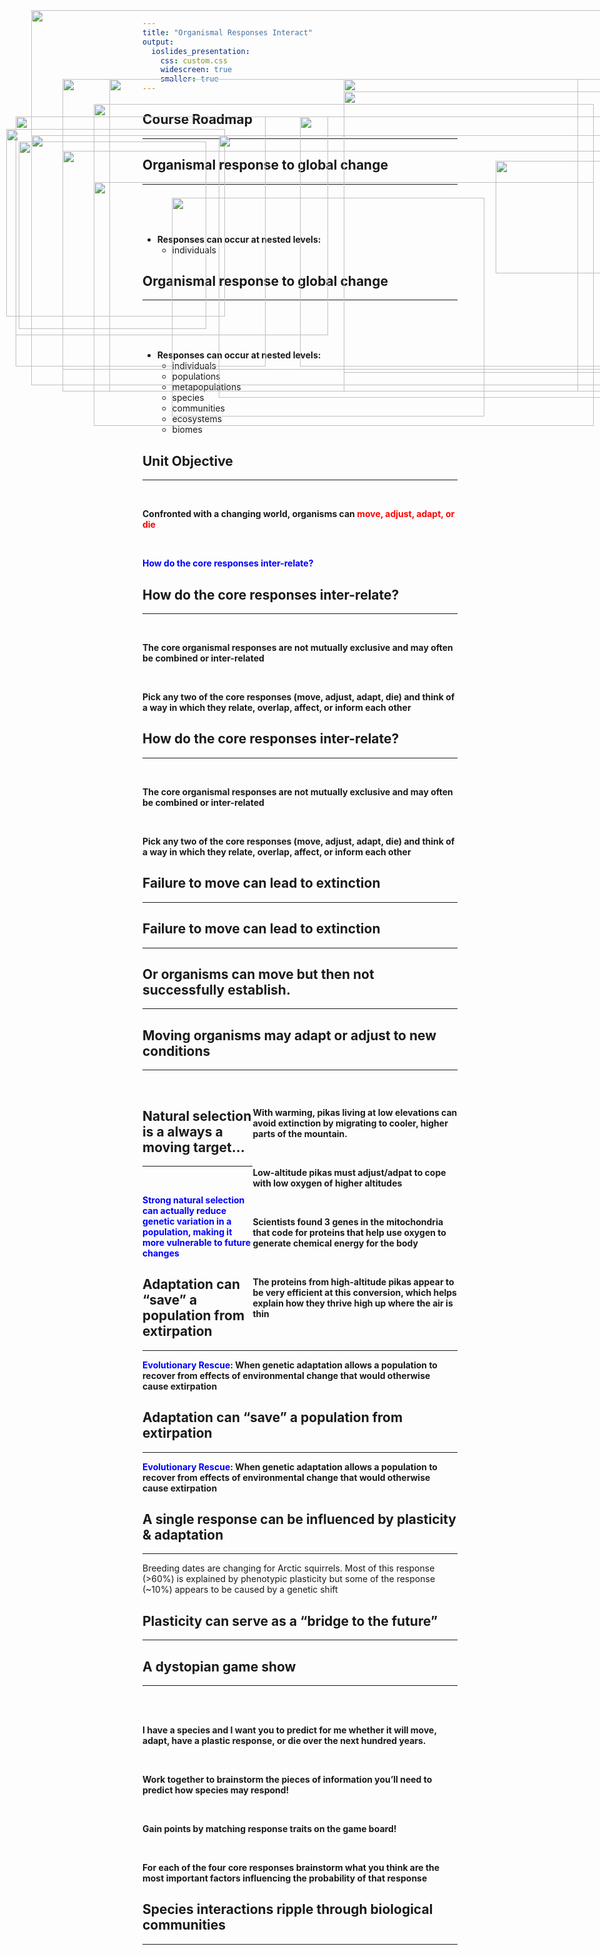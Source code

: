 ```yaml
---
title: "Organismal Responses Interact"
output: 
  ioslides_presentation:
    css: custom.css
    widescreen: true
    smaller: true
---
```


## Course Roadmap
<hr>

<IMG STYLE="position:absolute; TOP:160px; LEFT:100px; WIDTH:900px; HEIGHT:500px" SRC="images/course.png">

## Organismal response to global change
<hr>
<br/>
<br/>
<br/>

- **Responses can occur at nested levels:**
    + individuals

<IMG STYLE="position:absolute; TOP:291px; LEFT:793px; WIDTH:180px; HEIGHT:180px" SRC="images/birds.png">

## Organismal response to global change
<hr>
<br/>
<br/>
<br/>

- **Responses can occur at nested levels:**
    + individuals
    + populations
    + metapopulations
    + species
    + communities
    + ecosystems
    + biomes

<IMG STYLE="position:absolute; TOP:160px; LEFT:550px; WIDTH:500px; HEIGHT:500px" SRC="images/birds2.png"> 

## Unit Objective
<hr>
<br/>

**Confronted with a changing world, organisms can <span style="color:red">move, adjust, adapt, or die</span>**

<br/>

**<span style="color:blue">How do the core responses inter-relate?</span>**

<IMG STYLE="position:absolute; TOP:325px; LEFT:150px; WIDTH:800px; HEIGHT:390px" SRC="images/usgs.png">

## How do the core responses inter-relate?
<hr>
<br/>

**The core organismal responses are not mutually exclusive and may often be combined or inter-related**

<br/>

**Pick any two of the core responses (move, adjust, adapt, die) and think of a way in which they relate, overlap, affect, or inform each other**


<IMG STYLE="position:absolute; TOP:350px; LEFT:275px; WIDTH:500px; HEIGHT:350px" SRC="images/overlap.png">

## How do the core responses inter-relate?
<hr>
<br/>

**The core organismal responses are not mutually exclusive and may often be combined or inter-related**

<br/>

**Pick any two of the core responses (move, adjust, adapt, die) and think of a way in which they relate, overlap, affect, or inform each other**

<IMG STYLE="position:absolute; TOP:350px; LEFT:275px; WIDTH:500px; HEIGHT:350px" SRC="images/movedie.png">

## Failure to move can lead to extinction
<hr>

<IMG STYLE="position:absolute; TOP:160px; LEFT:100px; WIDTH:900px; HEIGHT:500px" SRC="images/trees.jpg">

## Failure to move can lead to extinction
<hr>

<IMG STYLE="position:absolute; TOP:200px; LEFT:150px; WIDTH:800px; HEIGHT:450px" SRC="images/birdmove.png">

## Or organisms can move but then not successfully establish.
<hr>

<IMG STYLE="position:absolute; TOP:220px; LEFT:25px; WIDTH:500px; HEIGHT:350px" SRC="images/koala.jpg">

<IMG STYLE="position:absolute; TOP:180px; LEFT:550px; WIDTH:500px; HEIGHT:450px" SRC="images/polar.jpg">

## Moving organisms may adapt or adjust to new conditions
<hr>
<br/>

<IMG STYLE="position:absolute; TOP:240px; LEFT:10px; WIDTH:350px; HEIGHT:300px" SRC="images/pika.jpg">

<div style="float: right; width: 65%;">

**With warming, pikas living at low elevations can avoid extinction by migrating to cooler, higher parts of the mountain. **

<br/>

**Low-altitude pikas must adjust/adpat to cope with low oxygen of higher altitudes**

<br/>

**Scientists found 3 genes in the mitochondria that code for proteins that help use oxygen to generate chemical energy for the body**

<br/>

**The proteins from high-altitude pikas appear to be very efficient at this conversion, which helps explain how they thrive high up where the air is thin**

</div>

<!-- <IMG STYLE="position:absolute; TOP:350px; LEFT:700px; WIDTH:400px; HEIGHT:400px" SRC="images/moveadapt.png"> -->

## Natural selection is a always a moving target...
<hr>
<br/>

**<span style="color:blue">Strong natural selection can actually reduce genetic variation in a population, making it more vulnerable to future changes</span>**

<!-- <IMG STYLE="position:absolute; TOP:160px; LEFT:700px; WIDTH:400px; HEIGHT:400px" SRC="images/adaptdie.png"> -->

<IMG STYLE="position:absolute; TOP:275px; LEFT:100px; WIDTH:900px; HEIGHT:350px" SRC="images/natsel.png">

## Adaptation can “save” a population from extirpation
<hr>

**<span style="color:blue">Evolutionary Rescue</span>: When genetic adaptation allows a population to recover from effects of environmental change that would otherwise cause extirpation**

<!-- <IMG STYLE="position:absolute; TOP:160px; LEFT:700px; WIDTH:400px; HEIGHT:400px" SRC="images/adaptdie.png"> -->

<IMG STYLE="position:absolute; TOP:220px; LEFT:25px; WIDTH:400px; HEIGHT:400px" SRC="images/rabbit3.png">

<IMG STYLE="position:absolute; TOP:220px; LEFT:480px; WIDTH:600px; HEIGHT:400px" SRC="images/rabbits.jpg">

## Adaptation can “save” a population from extirpation
<hr>

**<span style="color:blue">Evolutionary Rescue</span>: When genetic adaptation allows a population to recover from effects of environmental change that would otherwise cause extirpation**


<IMG STYLE="position:absolute; TOP:250px; LEFT:50px; WIDTH:1000px; HEIGHT:400px" SRC="images/rabbits2.jpeg">

## A single response can be influenced by plasticity & adaptation
<hr>

Breeding dates are changing for Arctic squirrels. Most of this response (>60%) is explained by phenotypic plasticity but some of the response (~10%) appears to be caused by a genetic shift 

<!-- <IMG STYLE="position:absolute; TOP:160px; LEFT:700px; WIDTH:400px; HEIGHT:400px" SRC="images/adaptadjust.png"> -->

<IMG STYLE="position:absolute; TOP:260px; LEFT:30px; WIDTH:300px; HEIGHT:300px" SRC="images/artic.jpg">

<IMG STYLE="position:absolute; TOP:250px; LEFT:350px; WIDTH:640px; HEIGHT:420px" SRC="images/artic2.png">

## Plasticity can serve as a “bridge to the future”
<hr>

<!-- <IMG STYLE="position:absolute; TOP:160px; LEFT:700px; WIDTH:400px; HEIGHT:400px" SRC="images/adaptadjust.png"> -->

<IMG STYLE="position:absolute; TOP:160px; LEFT:100px; WIDTH:900px; HEIGHT:500px" SRC="images/plasticity.png">

## A dystopian game show
<hr>
<br/>
<br/>

**I have a species and I want you to predict for me whether it will move, adapt, have a plastic response, or die over the next hundred years. **

<br/>

**Work together to brainstorm the pieces of information you’ll need to predict how species may respond!**

<br/>

**Gain points by matching response traits on the game board!**

<br/>

**For each of the four core responses brainstorm what you think are the most important factors influencing the probability of that response**

## 

<IMG STYLE="position:absolute; TOP:50px; LEFT:50px; WIDTH:1000px; HEIGHT:600px" SRC="images/board.png">

## 

<IMG STYLE="position:absolute; TOP:50px; LEFT:50px; WIDTH:1000px; HEIGHT:600px" SRC="images/board2.png">

## Species interactions ripple through biological communities
<hr>

<IMG STYLE="position:absolute; TOP:160px; LEFT:175px; WIDTH:750px; HEIGHT:500px" SRC="images/interaction2.jpg">